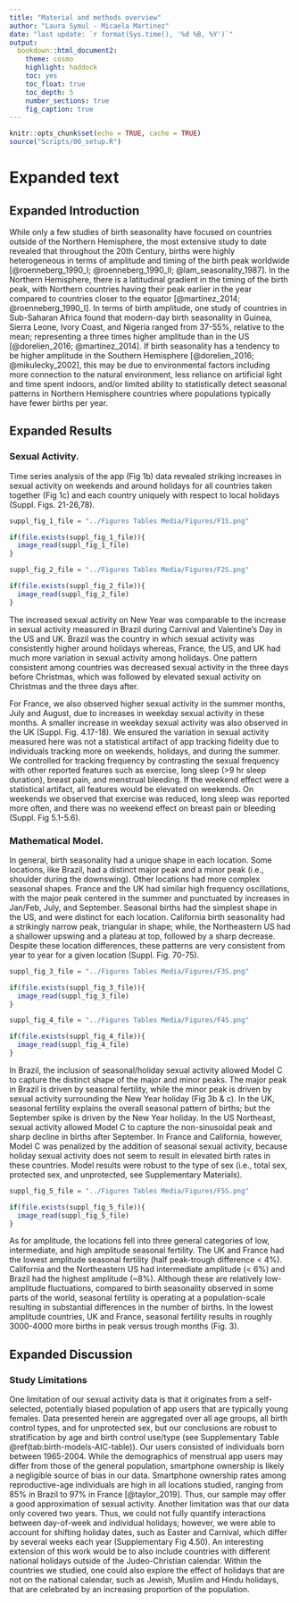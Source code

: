 ```yaml
---
title: "Material and methods overview"
author: "Laura Symul - Micaela Martinez"
date: "last update: `r format(Sys.time(), '%d %B, %Y')`"
output: 
  bookdown::html_document2: 
    theme: cosmo
    highlight: haddock
    toc: yes
    toc_float: true
    toc_depth: 5
    number_sections: true
    fig_caption: true
---
```


```r
knitr::opts_chunk$set(echo = TRUE, cache = TRUE)
source("Scripts/00_setup.R")
```

# Expanded text {-}

## Expanded Introduction {-}

While only a few studies of birth seasonality have focused on countries outside of the Northern Hemisphere, the most extensive study to date revealed that throughout the 20th Century, births were highly heterogeneous in terms of amplitude and timing of the birth peak worldwide [@roenneberg_1990_I; @roenneberg_1990_II; @lam_seasonality_1987]. In the Northern Hemisphere, there is a latitudinal gradient in the timing of the birth peak, with Northern countries having their peak earlier in the year compared to countries closer to the equator [@martinez_2014; @roenneberg_1990_I]. In terms of birth amplitude, one study of countries in Sub-Saharan Africa found that modern-day birth seasonality in Guinea, Sierra Leone, Ivory Coast, and Nigeria ranged from 37-55%, relative to the mean; representing a three times higher amplitude than in the US [@dorelien_2016; @martinez_2014]. If birth seasonality has a tendency to be higher amplitude in the Southern Hemisphere [@dorelien_2016; @mikulecky_2002], this may be due to environmental factors including more connection to the natural environment, less reliance on artificial light and time spent indoors, and/or limited ability to statistically detect seasonal patterns in Northern Hemisphere countries where populations typically have fewer births per year. 


## Expanded Results  {-}


### Sexual Activity.  {-}


Time series analysis of the app (Fig 1b) data revealed striking increases in sexual activity on weekends and around holidays for all countries taken together (Fig 1c) and each country uniquely with respect to local holidays (Suppl. Figs. 21-26,78).

```r

suppl_fig_1_file = "../Figures Tables Media/Figures/F1S.png"

if(file.exists(suppl_fig_1_file)){
  image_read(suppl_fig_1_file)
}

```


```r

suppl_fig_2_file = "../Figures Tables Media/Figures/F2S.png"

if(file.exists(suppl_fig_2_file)){
  image_read(suppl_fig_2_file)
}

```


The increased sexual activity on New Year was comparable to the increase in sexual activity measured in Brazil during Carnival and Valentine’s Day in the US and UK. Brazil was the country in which sexual activity was consistently higher around holidays whereas, France, the US, and UK had much more variation in sexual activity among holidays. One pattern consistent among countries was decreased sexual activity in the three days before Christmas, which was followed by elevated sexual activity on Christmas and the three days after. 



For France, we also observed higher sexual activity in the summer months, July and August, due to increases in weekday sexual activity in these months. A smaller  increase in weekday sexual activity was also observed in the UK (Suppl. Fig. 4.17-18). We ensured the variation in sexual activity measured here was not a statistical artifact of app tracking fidelity due to individuals tracking more on weekends, holidays, and during the summer. We controlled for tracking frequency by contrasting the sexual frequency with other reported features such as exercise, long sleep (>9 hr sleep duration), breast pain, and menstrual bleeding. If the weekend effect were a statistical artifact, all features would be elevated on weekends. On weekends we observed that exercise was reduced, long sleep was reported more often, and there was no weekend effect on breast pain or bleeding (Suppl. Fig 5.1-5.6). 

### Mathematical Model.  {-}


In general, birth seasonality had a unique shape in each location. Some locations, like Brazil, had a distinct major peak and a minor peak (i.e., shoulder during the downswing). Other locations had more complex seasonal shapes. France and the UK had similar high frequency oscillations, with the major peak centered in the summer and punctuated by increases in Jan/Feb, July, and September. Seasonal births had the simplest shape in the US, and were distinct for each location. California birth seasonality had a strikingly narrow peak, triangular in shape; while, the Northeastern US had a shallower upswing and a plateau at top, followed by a sharp decrease. Despite these location differences, these patterns are very consistent from year to year for a given location (Suppl. Fig. 70-75).



```r

suppl_fig_3_file = "../Figures Tables Media/Figures/F3S.png"

if(file.exists(suppl_fig_3_file)){
  image_read(suppl_fig_3_file)
}

```


```r

suppl_fig_4_file = "../Figures Tables Media/Figures/F4S.png"

if(file.exists(suppl_fig_4_file)){
  image_read(suppl_fig_4_file)
}

```


In Brazil, the inclusion of seasonal/holiday sexual activity allowed Model C to capture the distinct shape of the major and minor peaks. The major peak in Brazil is driven by seasonal fertility, while the minor peak is driven by sexual activity surrounding the New Year holiday (Fig 3b & c). In the UK, seasonal fertility explains the overall seasonal pattern of births; but the September spike is driven by the New Year holiday. In the US Northeast, sexual activity allowed Model C to capture the non-sinusoidal peak and sharp decline in births after September. In France and California, however, Model C was penalized by the addition of seasonal sexual activity, because holiday sexual activity does not seem to result in elevated birth rates in these countries. Model results were robust to the type of sex (i.e., total sex, protected sex, and unprotected, see Supplementary Materials). 



```r

suppl_fig_5_file = "../Figures Tables Media/Figures/F5S.png"

if(file.exists(suppl_fig_5_file)){
  image_read(suppl_fig_5_file)
}

```

As for amplitude, the locations fell into three general categories of low, intermediate, and high amplitude seasonal fertility. The UK and France had the lowest amplitude seasonal fertility (half peak-trough difference < 4%). California and the Northeastern US had intermediate amplitude (< 6%) and Brazil had the highest amplitude (~8%). Although these are relatively low-amplitude fluctuations, compared to birth seasonality observed in some parts of the world, seasonal fertility is operating at a population-scale resulting in substantial differences in the number of births. In the lowest amplitude countries, UK and France, seasonal fertility results in roughly 3000-4000 more births in peak versus trough months (Fig. 3). 


## Expanded Discussion  {-}


### Study Limitations  {-}


One limitation of our sexual activity data is that it originates from a self-selected, potentially biased population of app users that are typically young females. Data presented herein are aggregated over all age groups, all birth control types, and for unprotected sex, but our conclusions are robust to stratification by age and birth control use/type (see Supplementary Table \@ref(tab:birth-models-AIC-table)). Our users consisted of individuals born between 1965-2004. While the demographics of menstrual app users may differ from those of the general population, smartphone ownership is likely a negligible source of bias in our data. Smartphone ownership rates among reproductive-age individuals are high in all locations studied, ranging from 85% in Brazil to 97% in France [@taylor_2019].  Thus, our sample may offer a good approximation of sexual activity. Another limitation was that our data only covered two years. Thus, we could not fully quantify interactions between day-of-week and individual holidays; however, we were able to account for shifting holiday dates, such as Easter and Carnival, which differ by several weeks each year (Supplementary Fig 4.50). An interesting extension of this work would be to also include countries with different national holidays outside of the Judeo-Christian calendar. Within the countries we studied, one could also explore the effect of holidays that are not on the national calendar, such as Jewish, Muslim and Hindu holidays, that are celebrated by an increasing proportion of the population. 




